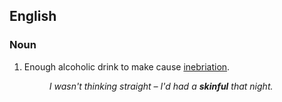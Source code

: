 ==English==

===Noun===
{{en-noun}}

# {{colloquial}} Enough alcoholic drink to make cause [[inebriation]].
#: ''I wasn't thinking straight &ndash; I'd had a '''skinful''' that night.''